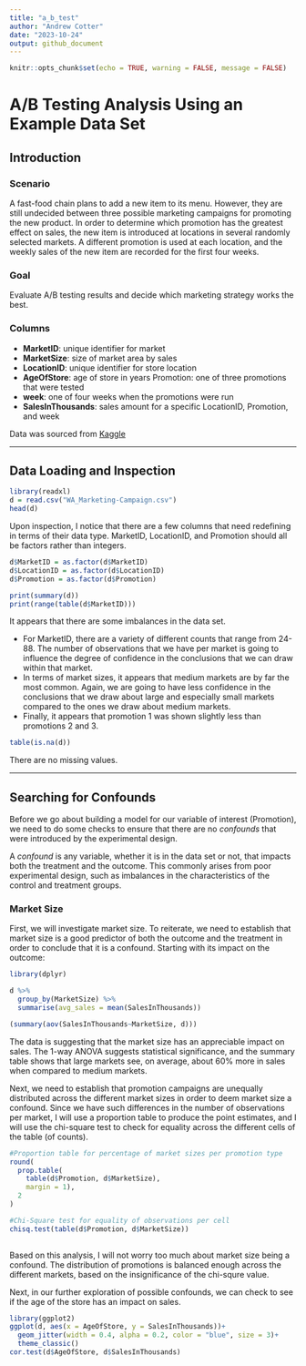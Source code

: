 ```yaml
---
title: "a_b_test"
author: "Andrew Cotter"
date: "2023-10-24"
output: github_document
---
```


```r
knitr::opts_chunk$set(echo = TRUE, warning = FALSE, message = FALSE)
```

# A/B Testing Analysis Using an Example Data Set

## Introduction

### Scenario

A fast-food chain plans to add a new item to its menu. However, they are still undecided between three possible marketing campaigns for promoting the new product. In order to determine which promotion has the greatest effect on sales, the new item is introduced at locations in several randomly selected markets. A different promotion is used at each location, and the weekly sales of the new item are recorded for the first four weeks.

### Goal

Evaluate A/B testing results and decide which marketing strategy works the best.

### Columns

-   **MarketID**: unique identifier for market
-   **MarketSize**: size of market area by sales
-   **LocationID**: unique identifier for store location
-   **AgeOfStore**: age of store in years Promotion: one of three promotions that were tested
-   **week**: one of four weeks when the promotions were run
-   **SalesInThousands**: sales amount for a specific LocationID, Promotion, and week

Data was sourced from [Kaggle](https://www.kaggle.com/datasets/chebotinaa/fast-food-marketing-campaign-ab-test)

------------------------------------------------------------------------

## Data Loading and Inspection

```r
library(readxl)
d = read.csv("WA_Marketing-Campaign.csv")
head(d)
```

Upon inspection, I notice that there are a few columns that need redefining in terms of their data type. MarketID, LocationID, and Promotion should all be factors rather than integers.

```r
d$MarketID = as.factor(d$MarketID)
d$LocationID = as.factor(d$LocationID)
d$Promotion = as.factor(d$Promotion)

print(summary(d))
print(range(table(d$MarketID)))
```

It appears that there are some imbalances in the data set.

-   For MarketID, there are a variety of different counts that range from 24-88. The number of observations that we have per market is going to influence the degree of confidence in the conclusions that we can draw within that market.
-   In terms of market sizes, it appears that medium markets are by far the most common. Again, we are going to have less confidence in the conclusions that we draw about large and especially small markets compared to the ones we draw about medium markets.
-   Finally, it appears that promotion 1 was shown slightly less than promotions 2 and 3.

```r
table(is.na(d))
```

There are no missing values.

------------------------------------------------------------------------

## Searching for Confounds

Before we go about building a model for our variable of interest (Promotion), we need to do some checks to ensure that there are no *confounds* that were introduced by the experimental design.

A *confound* is any variable, whether it is in the data set or not, that impacts both the treatment and the outcome. This commonly arises from poor experimental design, such as imbalances in the characteristics of the control and treatment groups.

### Market Size

First, we will investigate market size. To reiterate, we need to establish that market size is a good predictor of both the outcome and the treatment in order to conclude that it is a confound. Starting with its impact on the outcome:

```r
library(dplyr)

d %>%
  group_by(MarketSize) %>%
  summarise(avg_sales = mean(SalesInThousands))

(summary(aov(SalesInThousands~MarketSize, d)))
```

The data is suggesting that the market size has an appreciable impact on sales. The 1-way ANOVA suggests statistical significance, and the summary table shows that large markets see, on average, about 60% more in sales when compared to medium markets.

Next, we need to establish that promotion campaigns are unequally distributed across the different market sizes in order to deem market size a confound. Since we have such differences in the number of observations per market, I will use a proportion table to produce the point estimates, and I will use the chi-square test to check for equality across the different cells of the table (of counts).

```r
#Proportion table for percentage of market sizes per promotion type
round(
  prop.table(
    table(d$Promotion, d$MarketSize),
    margin = 1),
  2
)

#Chi-Square test for equality of observations per cell
chisq.test(table(d$Promotion, d$MarketSize))
  
```

Based on this analysis, I will not worry too much about market size being a confound. The distribution of promotions is balanced enough across the different markets, based on the insignificance of the chi-squre value.

Next, in our further exploration of possible confounds, we can check to see if the age of the store has an impact on sales.

```r
library(ggplot2)
ggplot(d, aes(x = AgeOfStore, y = SalesInThousands))+
  geom_jitter(width = 0.4, alpha = 0.2, color = "blue", size = 3)+
  theme_classic()
cor.test(d$AgeOfStore, d$SalesInThousands)
```
